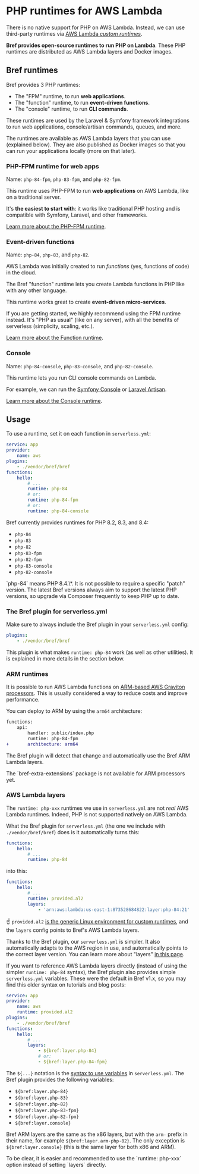 
<NextSeo description="PHP runtimes for PHP on AWS Lambda, provided by the Bref open-source project." />

# PHP runtimes for AWS Lambda

There is no native support for PHP on AWS Lambda. Instead, we can use third-party runtimes via [AWS Lambda *custom runtimes*](https://docs.aws.amazon.com/lambda/latest/dg/runtimes-custom.html).

**Bref provides open-source runtimes to run PHP on Lambda**. These PHP runtimes are distributed as AWS Lambda layers and Docker images.

## Bref runtimes

Bref provides 3 PHP runtimes:

- The "FPM" runtime, to run **web applications**.
- The "function" runtime, to run **event-driven functions**.
- The "console" runtime, to run **CLI commands**.

These runtimes are used by the Laravel & Symfony framework integrations to run web applications, console/artisan commands, queues, and more.

The runtimes are available as AWS Lambda layers that you can use (explained below). They are also published as Docker images so that you can run your applications locally (more on that later).

### PHP-FPM runtime for web apps

Name: `php-84-fpm`, `php-83-fpm`, and `php-82-fpm`.

This runtime uses PHP-FPM to run **web applications** on AWS Lambda, like on a traditional server.

It's **the easiest to start with**: it works like traditional PHP hosting and is compatible with Symfony, Laravel, and other frameworks.

[Learn more about the PHP-FPM runtime](./runtimes/fpm-runtime.mdx).

### Event-driven functions

Name: `php-84`, `php-83`, and `php-82`.

AWS Lambda was initially created to run _functions_ (yes, functions of code) in the cloud.

The Bref "function" runtime lets you create Lambda functions in PHP like with any other language.

This runtime works great to create **event-driven micro-services**.

<Callout>
    If you are getting started, we highly recommend using the FPM runtime instead. It's "PHP as usual" (like on any server), with all the benefits of serverless (simplicity, scaling, etc.).
</Callout>

[Learn more about the Function runtime](./runtimes/function.mdx).

### Console

Name: `php-84-console`, `php-83-console`, and `php-82-console`.

This runtime lets you run CLI console commands on Lambda.

For example, we can run the [Symfony Console](https://symfony.com/doc/master/components/console.html) or [Laravel Artisan](https://laravel.com/docs/artisan).

[Learn more about the Console runtime](./runtimes/console.mdx).

## Usage

To use a runtime, set it on each function in `serverless.yml`:

```yaml
service: app
provider:
    name: aws
plugins:
    - ./vendor/bref/bref
functions:
    hello:
        # ...
        runtime: php-84
        # or:
        runtime: php-84-fpm
        # or:
        runtime: php-84-console
```

Bref currently provides runtimes for PHP 8.2, 8.3, and 8.4:

- `php-84`
- `php-83`
- `php-82`
- `php-83-fpm`
- `php-82-fpm`
- `php-83-console`
- `php-82-console`

<Callout>
    `php-84` means PHP 8.4.\*. It is not possible to require a specific "patch" version. The latest Bref versions always aim to support the latest PHP versions, so upgrade via Composer frequently to keep PHP up to date.
</Callout>

### The Bref plugin for serverless.yml

Make sure to always include the Bref plugin in your `serverless.yml` config:

```yaml
plugins:
    - ./vendor/bref/bref
```

This plugin is what makes `runtime: php-84` work (as well as other utilities). It is explained in more details in the section below.

### ARM runtimes

It is possible to run AWS Lambda functions on [ARM-based AWS Graviton processors](https://aws.amazon.com/blogs/aws/aws-lambda-functions-powered-by-aws-graviton2-processor-run-your-functions-on-arm-and-get-up-to-34-better-price-performance/). This is usually considered a way to reduce costs and improve performance.

You can deploy to ARM by using the `arm64` architecture:

```diff
functions:
    api:
        handler: public/index.php
        runtime: php-84-fpm
+       architecture: arm64
```

The Bref plugin will detect that change and automatically use the Bref ARM Lambda layers.

<Callout>
    The `bref-extra-extensions` package is not available for ARM processors yet.
</Callout>

### AWS Lambda layers

The `runtime: php-xxx` runtimes we use in `serverless.yml` are not _real_ AWS Lambda runtimes. Indeed, PHP is not supported natively on AWS Lambda.

What the Bref plugin for `serverless.yml` (the one we include with `./vendor/bref/bref`) does is it automatically turns this:

```yaml
functions:
    hello:
        # ...
        runtime: php-84
```

into this:

```yaml
functions:
    hello:
        # ...
        runtime: provided.al2
        layers:
            - 'arn:aws:lambda:us-east-1:873528684822:layer:php-84:21'
```

☝️ `provided.al2` [is the generic Linux environment for custom runtimes](https://docs.aws.amazon.com/lambda/latest/dg/runtimes-custom.html#runtimes-custom-use), and the `layers` config points to Bref's AWS Lambda layers.

Thanks to the Bref plugin, our `serverless.yml` is simpler. It also automatically adapts to the AWS region in use, and automatically points to the correct layer version. You can learn more about "layers" [in this page](./runtimes/runtimes-details.mdx).

If you want to reference AWS Lambda layers directly (instead of using the simpler `runtime: php-84` syntax), the Bref plugin also provides simple `serverless.yml` variables. These were the default in Bref v1.x, so you may find this older syntax on tutorials and blog posts:

```yaml
service: app
provider:
    name: aws
    runtime: provided.al2
plugins:
    - ./vendor/bref/bref
functions:
    hello:
        # ...
        layers:
            - ${bref:layer.php-84}
            # or:
            - ${bref:layer.php-84-fpm}
```

The `${...}` notation is the [syntax to use variables](https://serverless.com/framework/docs/providers/aws/guide/variables/) in `serverless.yml`. The Bref plugin provides the following variables:

- `${bref:layer.php-84}`
- `${bref:layer.php-83}`
- `${bref:layer.php-82}`
- `${bref:layer.php-83-fpm}`
- `${bref:layer.php-82-fpm}`
- `${bref:layer.console}`

Bref ARM layers are the same as the x86 layers, but with the `arm-` prefix in their name, for example `${bref:layer.arm-php-82}`. The only exception is `${bref:layer.console}` (this is the same layer for both x86 and ARM).

<Callout>
    To be clear, it is easier and recommended to use the `runtime: php-xxx` option instead of setting `layers` directly.
</Callout>
